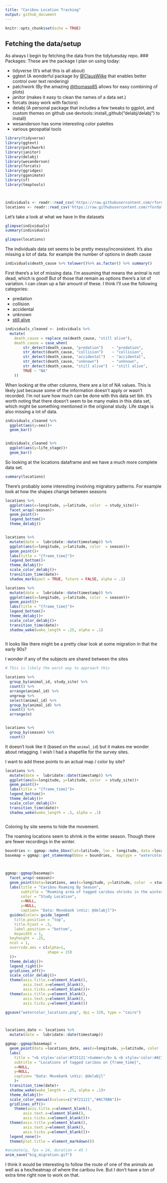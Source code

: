 ```yaml
---
title: "Caribou Location Tracking"
output: github_document
---
```


```r
knitr::opts_chunk$set(echo = TRUE)
```


## Fetching the data/setup

As always I begin by fetching the data from the tidytuesday repo. 
### Packages:
These are the package I plan on using today:

+ tidyverse (It's what this is all about)
+ ggtext (A wonderful package by [@ClausWilke](https://twitter.com/ClausWilke) that enables better control over text rendering)
+ patchwork (By the amazing [@thomasp85](https://twitter.com/thomasp85) allows for easy combining of plots)
+ janitor (makes it easy to clean the names of a data set.)
+ forcats (easy work with factors)
+ delabj (A personal package that includes a few tweaks to ggplot, and custom themes on github use devtools::install_github("delabj/delabj") to install) 
+ wesanderson has some interesting color palettes
+ various geospatial tools

```r

library(tidyverse)
library(ggtext)
library(patchwork)
library(janitor)
library(delabj)
library(wesanderson)
library(forcats)
library(ggridges)
library(gganimate)
library(sf)
library(tmaptools)



individuals <- readr::read_csv('https://raw.githubusercontent.com/rfordatascience/tidytuesday/master/data/2020/2020-06-23/individuals.csv')
locations <- readr::read_csv('https://raw.githubusercontent.com/rfordatascience/tidytuesday/master/data/2020/2020-06-23/locations.csv')

```

Let's take a look at what we have in the datasets
```r
glimpse(individuals)
summary(individuals)

glimpse(locations)

```
The individuals data set seems to be pretty messy/inconsistent. It's also missing a lot of data.
for example the number of options in death cause 

```r
individuals$death_cause %>% tolower()%>% as.factor() %>% summary()

```
First there's a lot of missing data. I'm assuming that means the animal is not dead, which is good! But of those that remain as options there's a lot of variation.  I can clean up a fair amount of these. I think I'll use the following categories:

+ predation 
+ collision 
+ accidental
+ unknown 
+ [still alive](https://www.youtube.com/watch?v=Y6ljFaKRTrI)

```r

individuals_cleaned <- individuals %>%
  mutate(
    death_cause = replace_na(death_cause, "still alive"),
    death_cause = case_when(
        str_detect(death_cause, "predation")    ~ "predation",
        str_detect(death_cause, "collision")    ~ "collision",
        str_detect(death_cause, "accidental")   ~ "accidental",
        str_detect(death_cause, "unknown")      ~ "unknown",
        str_detect(death_cause, "still alive")  ~ "still alive",
        TRUE ~ "NA"
    ))
```


When looking at the other columns, there are a lot of NA values. This is likely just because some of the information doesn't apply or wasn't recorded. I'm not sure how much can be done with this data set tbh. It's worth noting that there doesn't seem to be many males in this data set, which might be something mentioned in the origional study. Life stage is also missing a lot of data. 



```r
individuals_cleaned %>% 
  ggplot(aes(y=sex))+
  geom_bar()


individuals_cleaned %>% 
  ggplot(aes(y=life_stage))+
  geom_bar()

```

So looking at the locations dataframe and we have a much more complete data set. 


```r
summary(locations)

```
There's probably some interesting involving migratory patterns. For example look at how the shapes change between seasons

```r
locations %>%
  ggplot(aes(x=longitude, y=latitude, color  = study_site))+
  facet_wrap(~season)+
  geom_point()+
  legend_bottom()+
  theme_delabj()


locations %>%
  mutate(date =  lubridate::date(timestamp)) %>%
  ggplot(aes(x=longitude, y=latitude, color  = season))+
  geom_point()+
  labs(title = "{frame_time}")+
  legend_bottom()+
  theme_delabj()+
  scale_color_delabj()+
  transition_time(date)+
  shadow_mark(past = TRUE, future = FALSE, alpha = .1)

locations %>%
  mutate(date =  lubridate::date(timestamp)) %>%
  ggplot(aes(x=longitude, y=latitude, color  = season))+
  geom_point()+
  labs(title = "{frame_time}")+
  legend_bottom()+
  theme_delabj()+
  scale_color_delabj()+
  transition_time(date)+
  shadow_wake(wake_length = .25, alpha = .1)
  

```

It looks like there might be a pretty clear look at some migration in that the early 90s?

I wonder if any of the subjects are shared between the sites

```r
# This is likely the worst way to approach this

locations %>%
  group_by(animal_id, study_site) %>%
  count() %>%
  arrange(animal_id) %>%
  ungroup %>%
  select(animal_id) %>%
  group_by(animal_id) %>% 
  count() %>% 
  arrange(n)


locations %>% 
  group_by(season) %>%
  count()

```

It doesn't look like it (based on the `animal_id`) but it makes me wonder about retagging. I wish I had a shapefile for the survey sites. 



I want to add these points to an actual map / color by site?


```r
locations %>%
  mutate(date =  lubridate::date(timestamp)) %>%
  ggplot(aes(x=longitude, y=latitude, color  = study_site))+
  geom_point()+
  labs(title = "{frame_time}")+
  legend_bottom()+
  theme_delabj()+
  scale_color_delabj()+
  transition_time(date)+
  shadow_wake(wake_length = .5, alpha = .1)
  

```

Coloring by site seems to hide the movement. 

The roaming locations seem to shrink in the winter season. Though there are fewer recordings in the winter. 

```r
boundries <- ggmap::make_bbox(lat=latitude, lon = longitude, data =locations)
basemap = ggmap::get_stamenmap(bbox = boundries,  maptype = "watercolor") 



ggmap::ggmap(basemap)+
  facet_wrap(~season)+
  geom_point(data=locations, aes(x=longitude, y=latitude, color  = study_site), alpha = 0.05)+
  labs(title = "Caribou Roaming By Season",
       subtitle = "Roaming area of tagged caribou shrinks in the winter",
       color = "Study Location",
       x=NULL,
       y=NULL,
       caption= "Data: Movebank \nViz: @delabjl")+
  guides(color= guide_legend(
    title.position = "top", 
    title.hjust = .5, 
    label.position = "bottom",
    keywidth = 1,
  keyheight = .25,
  ncol = 1, 
  override.aes = c(alpha=1,
                   shape = 15)
  ))+
  theme_delabj()+
  legend_right()+
  gridlines_off()+
  scale_color_delabj()+
  theme(axis.title.x=element_blank(),
        axis.text.x=element_blank(),
        axis.ticks.x=element_blank())+
  theme(axis.title.y=element_blank(),
        axis.text.y=element_blank(),
        axis.ticks.y=element_blank())

ggsave("watercolor_locations.png", dpi = 320, type = "cairo")




```

```r

locations_date <- locations %>%
  mutate(date =  lubridate::date(timestamp))

ggmap::ggmap(basemap) +
  geom_point(data =locations_date, aes(x=longitude, y=latitude, color  = season))+
  labs(
    title = "<b style='color:#721121'>Summer</b> & <b style='color:#AC78BA'>Winter</b> Migrations?",
    subtitle = "Locations of tagged caribou on {frame_time}",
    x=NULL,
    y=NULL,
    caption= "Data: Movebank \nViz: @delabjl"
    )+
  transition_time(date)+
  shadow_wake(wake_length = .25, alpha = .1)+
  theme_delabj()+
  scale_color_manual(values=c("#721121","#AC78BA"))+
  gridlines_off()+
    theme(axis.title.x=element_blank(),
        axis.text.x=element_blank(),
        axis.ticks.x=element_blank())+
  theme(axis.title.y=element_blank(),
        axis.text.y=element_blank(),
        axis.ticks.y=element_blank())+
  legend_none()+
  theme(plot.title = element_markdown())

#animate(p, fps = 24, duration = 45 )
anim_save("big_migration.gif")
```

I think it would be interesting to follow the route of one of the animals as well as a hex/heatmap of where the caribou live. But I don't have a ton of extra time right now to work on that. 

